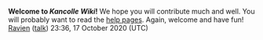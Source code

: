 '''Welcome to ''Kancolle Wiki''!'''
We hope you will contribute much and well.
You will probably want to read the [https://www.mediawiki.org/wiki/Special:MyLanguage/Help:Contents help pages].
Again, welcome and have fun! [[User:Ravien|Ravien]] ([[User talk:Ravien|talk]]) 23:36, 17 October 2020 (UTC)